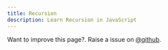```yaml
---
title: Recursion
description: Learn Recursion in JavaScript
---
```


<Callout>

Want to improve this page?. Raise a issue on [@github](https://github.com/FrontendFreaks/Official-Website).
</Callout>